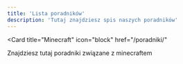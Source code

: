 ```yaml
---
title: 'Lista poradników'
description: 'Tutaj znajdziesz spis naszych poradników'
---
```


<Card
  title="Minecraft"
  icon="block"
  href="/poradniki/"
>
  Znajdziesz tutaj poradniki związane z minecraftem
</Card>

